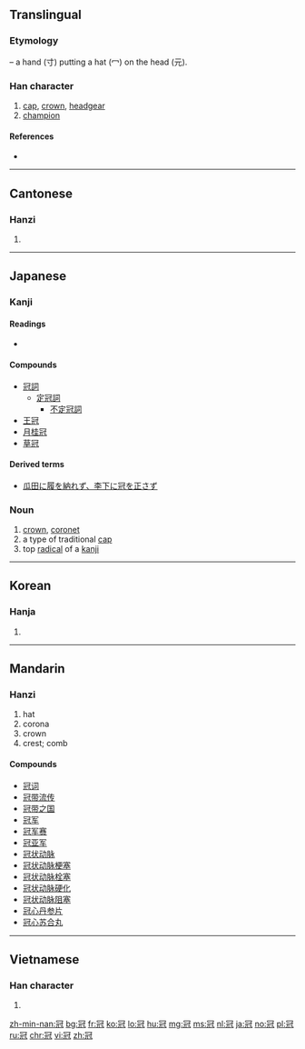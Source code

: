 {{also|冦}}
==Translingual==

===Etymology===
{{Han compound|冖|元|寸|ls=ic}} – a hand (寸) putting a hat (冖) on the head (元).

===Han character===
{{Han char|rn=14|rad=冖|as=07|sn=9|four=3721<sub>4</sub>|canj=月一山戈 (BMUI)|ids=⿱[[冖]]⿺[[元]][[寸]]}}

# [[cap]], [[crown]], [[headgear]]
# [[champion]]

====References====
* {{Han ref|kx=0130.230|dkj=01580|dj=0292.270|hdz=10303.180|uh=51A0|ud=20896|bh=AB61|bd=43873}}

----

==Cantonese==

===Hanzi===
{{yue-hanzi|jyut=[[gun1]], [[gun3]]|y=gun1, gun3}}

# {{defn|lang=yue|sort=冖07}}

----

==Japanese==

===Kanji===
{{ja-kanji|grade=c|rs=冖07}}

====Readings====
* {{ja-readings|goon=[[かん]] (kan)|kanon=[[かん]] (kan)|kun=[[かんむり]] (kanmuri)}}

====Compounds====
* [[冠詞]]
** [[定冠詞]]
*** [[不定冠詞]]
* [[王冠]]
* [[月桂冠]]
* [[草冠]]

====Derived terms====
* [[瓜田に履を納れず、李下に冠を正さず]]

===Noun===
{{ja-noun|k|hira=かんむり|rom=kanmuri}} 

# [[crown]], [[coronet]]
# a type of traditional [[cap]]
# top [[radical]] of a [[kanji]]

----

==Korean==

===Hanja===
{{ko-hanja|hangeul=관|eumhun= [[갓]] 관|rv=gwan|mr=kwan}}

# {{defn|lang=ko|sort=冖07}}

----

==Mandarin==

===Hanzi===
{{cmn-hanzi|pin=[[guān]] ([[guan1]])|wg=kuan<sup>1</sup>}}

# hat
# corona
# crown
# crest; comb

====Compounds====
* [[冠词]]
* [[冠带流传]]
* [[冠带之国]]
* [[冠军]]
* [[冠军赛]]
* [[冠亚军]]
* [[冠状动脉]]
* [[冠状动脉梗塞]]
* [[冠状动脉栓塞]]
* [[冠状动脉硬化]]
* [[冠状动脉阻塞]]
* [[冠心丹参片]]
* [[冠心苏合丸]]

----

==Vietnamese==

===Han character===
{{vi-hantu|[[quan]], [[quán]]|rs=冖07}}

# {{defn|lang=vi|sort=冖07}}

[[zh-min-nan:冠]]
[[bg:冠]]
[[fr:冠]]
[[ko:冠]]
[[lo:冠]]
[[hu:冠]]
[[mg:冠]]
[[ms:冠]]
[[nl:冠]]
[[ja:冠]]
[[no:冠]]
[[pl:冠]]
[[ru:冠]]
[[chr:冠]]
[[vi:冠]]
[[zh:冠]]
